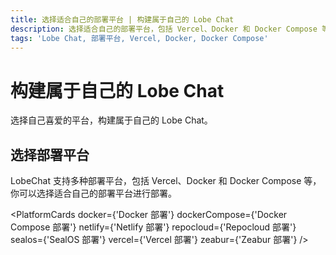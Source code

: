```yaml
---
title: 选择适合自己的部署平台 | 构建属于自己的 Lobe Chat
description: 选择适合自己的部署平台，包括 Vercel、Docker 和 Docker Compose 等，进行 Lobe Chat 的部署。
tags: 'Lobe Chat, 部署平台, Vercel, Docker, Docker Compose'
---
```

# 构建属于自己的 Lobe Chat

选择自己喜爱的平台，构建属于自己的 Lobe Chat。

## 选择部署平台

LobeChat 支持多种部署平台，包括 Vercel、Docker 和 Docker Compose 等，你可以选择适合自己的部署平台进行部署。

<PlatformCards
  docker={'Docker 部署'}
  dockerCompose={'Docker Compose 部署'}
  netlify={'Netlify 部署'}
  repocloud={'Repocloud 部署'}
  sealos={'SealOS 部署'}
  vercel={'Vercel 部署'}
  zeabur={'Zeabur 部署'}
/>
